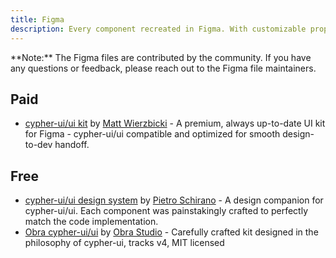 ```yaml
---
title: Figma
description: Every component recreated in Figma. With customizable props, typography and icons.
---
```


<Callout>
  **Note:** The Figma files are contributed by the community. If you have any
  questions or feedback, please reach out to the Figma file maintainers.
</Callout>

## Paid

- [cypher-ui/ui kit](https://cypher-uidesign.com) by [ Matt Wierzbicki](https://x.com/matsugfx) - A premium, always up-to-date UI kit for Figma - cypher-ui/ui compatible and optimized for smooth design-to-dev handoff.

## Free

- [cypher-ui/ui design system](https://www.figma.com/community/file/1203061493325953101) by [Pietro Schirano](https://twitter.com/skirano) - A design companion for cypher-ui/ui. Each component was painstakingly crafted to perfectly match the code implementation.
- [Obra cypher-ui/ui](https://www.figma.com/community/file/1514746685758799870/obra-cypher-ui-ui) by [Obra Studio](https://obra.studio/) - Carefully crafted kit designed in the philosophy of cypher-ui, tracks v4, MIT licensed
